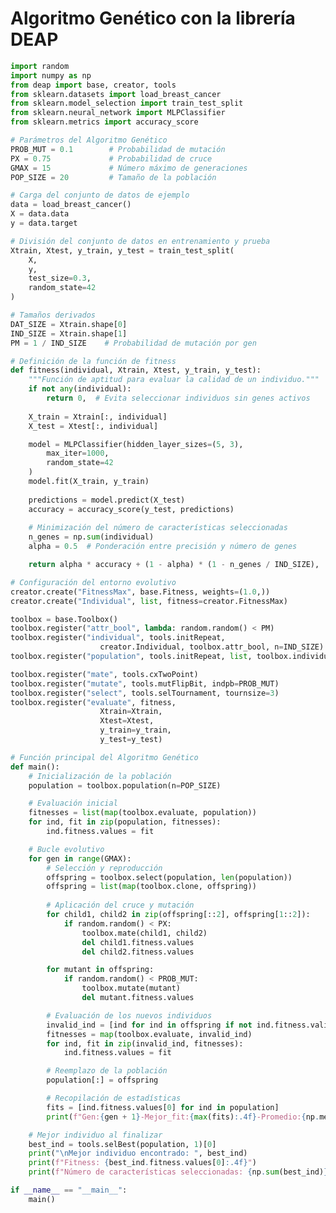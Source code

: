 # Algoritmo Genético con la librería DEAP {#sec-appA}

```python
import random
import numpy as np
from deap import base, creator, tools
from sklearn.datasets import load_breast_cancer
from sklearn.model_selection import train_test_split
from sklearn.neural_network import MLPClassifier
from sklearn.metrics import accuracy_score

# Parámetros del Algoritmo Genético
PROB_MUT = 0.1        # Probabilidad de mutación
PX = 0.75             # Probabilidad de cruce
GMAX = 15             # Número máximo de generaciones
POP_SIZE = 20         # Tamaño de la población

# Carga del conjunto de datos de ejemplo
data = load_breast_cancer()
X = data.data
y = data.target

# División del conjunto de datos en entrenamiento y prueba
Xtrain, Xtest, y_train, y_test = train_test_split(
    X, 
    y, 
    test_size=0.3, 
    random_state=42
)

# Tamaños derivados
DAT_SIZE = Xtrain.shape[0]
IND_SIZE = Xtrain.shape[1]
PM = 1 / IND_SIZE    # Probabilidad de mutación por gen

# Definición de la función de fitness
def fitness(individual, Xtrain, Xtest, y_train, y_test):
    """Función de aptitud para evaluar la calidad de un individuo."""
    if not any(individual):
        return 0,  # Evita seleccionar individuos sin genes activos
    
    X_train = Xtrain[:, individual]
    X_test = Xtest[:, individual]

    model = MLPClassifier(hidden_layer_sizes=(5, 3), 
        max_iter=1000, 
        random_state=42
    )
    model.fit(X_train, y_train)
    
    predictions = model.predict(X_test)
    accuracy = accuracy_score(y_test, predictions)
    
    # Minimización del número de características seleccionadas
    n_genes = np.sum(individual)
    alpha = 0.5  # Ponderación entre precisión y número de genes

    return alpha * accuracy + (1 - alpha) * (1 - n_genes / IND_SIZE),

# Configuración del entorno evolutivo
creator.create("FitnessMax", base.Fitness, weights=(1.0,))
creator.create("Individual", list, fitness=creator.FitnessMax)

toolbox = base.Toolbox()
toolbox.register("attr_bool", lambda: random.random() < PM)
toolbox.register("individual", tools.initRepeat, 
                    creator.Individual, toolbox.attr_bool, n=IND_SIZE)
toolbox.register("population", tools.initRepeat, list, toolbox.individual)

toolbox.register("mate", tools.cxTwoPoint)
toolbox.register("mutate", tools.mutFlipBit, indpb=PROB_MUT)
toolbox.register("select", tools.selTournament, tournsize=3)
toolbox.register("evaluate", fitness, 
                    Xtrain=Xtrain, 
                    Xtest=Xtest, 
                    y_train=y_train, 
                    y_test=y_test)

# Función principal del Algoritmo Genético
def main():
    # Inicialización de la población
    population = toolbox.population(n=POP_SIZE)

    # Evaluación inicial
    fitnesses = list(map(toolbox.evaluate, population))
    for ind, fit in zip(population, fitnesses):
        ind.fitness.values = fit

    # Bucle evolutivo
    for gen in range(GMAX):
        # Selección y reproducción
        offspring = toolbox.select(population, len(population))
        offspring = list(map(toolbox.clone, offspring))
        
        # Aplicación del cruce y mutación
        for child1, child2 in zip(offspring[::2], offspring[1::2]):
            if random.random() < PX:
                toolbox.mate(child1, child2)
                del child1.fitness.values
                del child2.fitness.values

        for mutant in offspring:
            if random.random() < PROB_MUT:
                toolbox.mutate(mutant)
                del mutant.fitness.values

        # Evaluación de los nuevos individuos
        invalid_ind = [ind for ind in offspring if not ind.fitness.valid]
        fitnesses = map(toolbox.evaluate, invalid_ind)
        for ind, fit in zip(invalid_ind, fitnesses):
            ind.fitness.values = fit

        # Reemplazo de la población
        population[:] = offspring

        # Recopilación de estadísticas
        fits = [ind.fitness.values[0] for ind in population]
        print(f"Gen:{gen + 1}-Mejor_fit:{max(fits):.4f}-Promedio:{np.mean(fits):.4f}")

    # Mejor individuo al finalizar
    best_ind = tools.selBest(population, 1)[0]
    print("\nMejor individuo encontrado: ", best_ind)
    print(f"Fitness: {best_ind.fitness.values[0]:.4f}")
    print(f"Número de características seleccionadas: {np.sum(best_ind)}")

if __name__ == "__main__":
    main()
```
